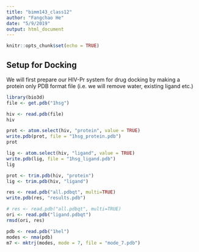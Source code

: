 ```yaml
---
title: "bimm143_class12"
author: "Fangchao He"
date: "5/9/2019"
output: html_document
---
```


```r
knitr::opts_chunk$set(echo = TRUE)
```


## Setup for Docking
We will first prepare our HIV-Pr system for drug docking by making a protein only PDB format file (i.e. we will remove water, existing ligand etc.)

```r
library(bio3d)
file <- get.pdb("1hsg")
```

```r
hiv <- read.pdb(file)
hiv
```

```r
prot <- atom.select(hiv, "protein", value = TRUE)
write.pdb(prot, file = "1hsg_protein.pdb")
prot
```

```r
lig <- atom.select(hiv, "ligand", value = TRUE)
write.pdb(lig, file = "1hsg_ligand.pdb")
lig
```


```r
prot <- trim.pdb(hiv, "protein")
lig <- trim.pdb(hiv, "ligand")
```


```r
res <- read.pdb("all.pdbqt", multi=TRUE)
write.pdb(res, "results.pdb")
```

```r
# res <- read.pdb("all.pdbqt", multi=TRUE)
ori <- read.pdb("ligand.pdbqt")
rmsd(ori, res)
```

```r
pdb <- read.pdb("1hel")
modes <- nma(pdb)
m7 <- mktrj(modes, mode = 7, file = "mode_7.pdb")
```